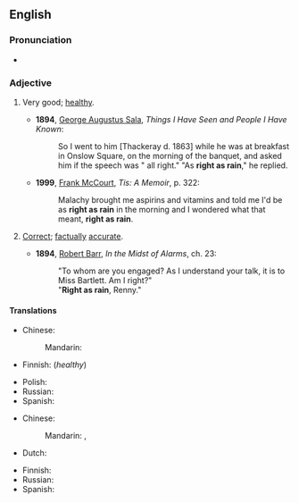 ==English==
{{was wotd|2009|July|13}}

===Pronunciation===
* {{audio|en-au-right as rain.ogg|Audio (AU)|lang=en}}

===Adjective===
{{en-adj|righter than rain|sup=-}}

# {{lb|en|simile|colloquial}} Very good; [[healthy]].
#* '''1894''', [[w:George Augustus Sala|George Augustus Sala]], ''Things I Have Seen and People I Have Known'':
#*: So I went to him [Thackeray d. 1863] while he was at breakfast in Onslow Square, on the morning of the banquet, and asked him if the speech was " all right." "As '''right as rain'''," he replied.
#* '''1999''', [[w:Frank McCourt|Frank McCourt]], ''Tis: A Memoir'', p. 322:
#*: Malachy brought me aspirins and vitamins and told me I'd be as '''right as rain''' in the morning and I wondered what that meant, '''right as rain'''.
# {{lb|en|simile|colloquial}} [[correct|Correct]]; [[factually]] [[accurate]].
#* '''1894''', [[w:Robert Barr (writer)|Robert Barr]], ''In the Midst of Alarms'', ch. 23:
#*: "To whom are you engaged? As I understand your talk, it is to Miss Bartlett. Am I right?"
#*: "'''Right as rain''', Renny."

====Translations====
{{trans-top|very good; healthy}}
* Chinese:
*: Mandarin: {{t|cmn|[[非常]][[健康]]|tr=fēicháng jiànkāng}}
* Finnish: {{t+|fi|terve|alt=terve kuin pukki}} (''healthy'')
{{trans-mid}}
* Polish: {{t+|pl|zdrów jak ryba}}
* Russian: {{t+|ru|здоро́вый}}
* Spanish: {{t|es|como nuevo}}
{{trans-bottom}}

{{trans-top|correct; factually accurate}}
* Chinese:
*: Mandarin: {{t|cmn|[[十分]][[準確]]}}, {{t|cmn|[[十分]][[准确]]|tr=shífēn zhǔnquè}}
* Dutch: {{t|nl|klopt als een bus}}
{{trans-mid}}
* Finnish: {{t+|fi|tosi|alt=tosi kuin vesi}}
* Russian: {{t+|ru|ве́рный}}
* Spanish: {{t|es|más razón que un santo}}
{{trans-bottom}}